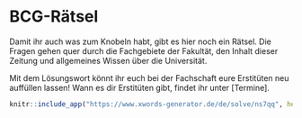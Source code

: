 # BCG-Rätsel {#bcg-raetsel}

Damit ihr auch was zum Knobeln habt, gibt es hier noch ein Rätsel. Die Fragen gehen quer durch die Fachgebiete der Fakultät, den Inhalt dieser Zeitung und allgemeines Wissen über die Universität.

Mit dem Lösungswort könnt ihr euch bei der Fachschaft eure Erstitüten neu auffüllen lassen! Wann es dir Erstitüten gibt, findet ihr unter [Termine].

```r
knitr::include_app("https://www.xwords-generator.de/de/solve/ns7qq", height = "1000px")
```